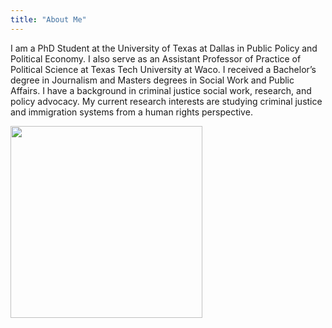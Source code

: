 ---
title: "About Me"
---

I am a PhD Student at the University of Texas at Dallas in Public Policy and Political Economy. I also serve as an Assistant Professor of Practice of Political Science at Texas Tech University at Waco. I received a Bachelor's degree in Journalism and Masters degrees in Social Work and Public Affairs. I have a background in criminal justice social work, research, and policy advocacy. My current research interests are studying criminal justice and immigration systems from a human rights perspective.

![](docs/mypic2.jpg){fig-align="left" width="307"}
